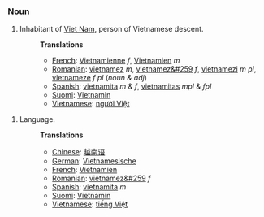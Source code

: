 ===Noun===
#Inhabitant of [[Vietnam|Viet Nam]], person of Vietnamese descent.
#:'''Translations'''
#:*[[French]]: [[Vietnamienne]] ''f'', [[Vietnamien]] ''m''
#:*[[Romanian]]: [[vietnamez]] ''m'', [[vietnamez&#259]] ''f'', [[vietnamezi]] ''m pl'', [[vietnameze]] ''f pl'' (''noun & adj'')
#:*[[Spanish]]: [[vietnamita]] ''m'' &amp; ''f'', [[vietnamitas]] ''mpl'' &amp; ''fpl''
#:*[[Suomi]]: [[Vietnamin]]
#:*[[Vietnamese]]: [[người Việt]]


#Language.
#:'''Translations'''
#:*[[Chinese]]: [[越南语]]
#:*[[German]]: [[Vietnamesische]]
#:*[[French]]: [[Vietnamien]]
#:*[[Romanian]]: [[vietnamez&#259]] ''f''
#:*[[Spanish]]: [[vietnamita]] ''m''
#:*[[Suomi]]: [[Vietnamin]]
#:*[[Vietnamese]]: [[tiếng Việt]]